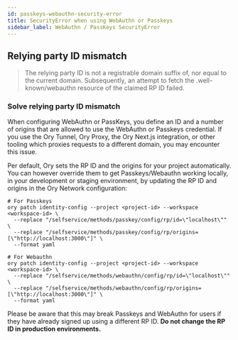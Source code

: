 ```yaml
---
id: passkeys-webauthn-security-error
title: SecurityError when using WebAuthn or Passkeys
sidebar_label: WebAuthn / PassKeys SecurityError
---
```


## Relying party ID mismatch

> The relying party ID is not a registrable domain suffix of, nor equal to the current domain. Subsequently, an attempt to fetch
> the .well-known/webauthn resource of the claimed RP ID failed.

### Solve relying party ID mismatch

When configuring WebAuthn or PassKeys, you define an ID and a number of origins that are allowed to use the WebAuthn or Passkeys
credential. If you use the Ory Tunnel, Ory Proxy, the Ory Next.js integration, or other tooling which proxies requests to a
different domain, you may encounter this issue.

Per default, Ory sets the RP ID and the origins for your project automatically. You can however override them to get
Passkeys/Webauthn working locally, in your development or staging environment, by updating the RP ID and origins in the Ory
Network configuration:

```
# For Passkeys
ory patch identity-config --project <project-id> --workspace <workspace-id> \
  --replace "/selfservice/methods/passkey/config/rp/id=\"localhost\"" \
  --replace "/selfservice/methods/passkey/config/rp/origins=[\"http://localhost:3000\"]" \
  --format yaml

# For Webauthn
ory patch identity-config --project <project-id> --workspace <workspace-id> \
  --replace "/selfservice/methods/webauthn/config/rp/id=\"localhost\"" \
  --replace "/selfservice/methods/webauthn/config/rp/origins=[\"http://localhost:3000\"]" \
  --format yaml
```

Please be aware that this may break Passkeys and WebAuthn for users if they have already signed up using a different RP ID. **Do
not change the RP ID in production environments.**
